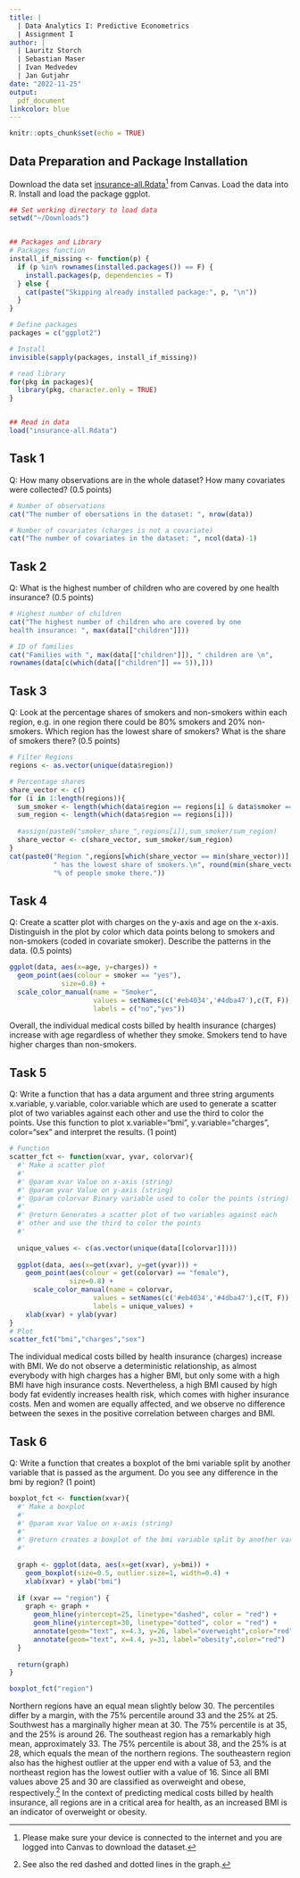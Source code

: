 ```yaml
---
title: |
  | Data Analytics I: Predictive Econometrics
  | Assignment I
author: |
  | Lauritz Storch
  | Sebastian Maser
  | Ivan Medvedev
  | Jan Gutjahr
date: "2022-11-25"
output: 
  pdf_document
linkcolor: blue 
---
```


```r
knitr::opts_chunk$set(echo = TRUE)
```

## Data Preparation and Package Installation

Download the data set [insurance-all.Rdata](https://learning.unisg.ch/courses/14275/files/1889520/download?download_frd=1)^[Please make sure your device is connected to the internet and you are logged into Canvas to download the dataset.] from Canvas. Load the data into R. Install and load the package ggplot.

```r
## Set working directory to load data
setwd("~/Downloads")


## Packages and Library
# Packages function
install_if_missing <- function(p) {
  if (p %in% rownames(installed.packages()) == F) {
    install.packages(p, dependencies = T)
  } else {
    cat(paste("Skipping already installed package:", p, "\n"))
  }
}

# Define packages
packages = c("ggplot2")

# Install
invisible(sapply(packages, install_if_missing))

# read library
for(pkg in packages){
  library(pkg, character.only = TRUE)
}


## Read in data
load("insurance-all.Rdata")
```
\newpage
## Task 1

Q: How many observations are in the whole dataset? How many covariates were collected? (0.5 points)

```r
# Number of observations
cat("The number of obersations in the dataset: ", nrow(data))

# Number of covariates (charges is not a covariate)
cat("The number of covariates in the dataset: ", ncol(data)-1) 

```

## Task 2

Q: What is the highest number of children who are covered by one health insurance? (0.5 points)

```r
# Highest number of children
cat("The highest number of children who are covered by one 
health insurance: ", max(data[["children"]]))

# ID of families
cat("Families with ", max(data[["children"]]), " children are \n",
rownames(data[c(which(data[["children"]] == 5)),]))
```

## Task 3

Q: Look at the percentage shares of smokers and non-smokers within each region, e.g. in one region there could be 80% smokers and 20% non-smokers. Which region has the lowest share of smokers? What is the share of smokers there? (0.5 points)

```r
# Filter Regions
regions <- as.vector(unique(data$region))

# Percentage shares
share_vector <- c()
for (i in 1:length(regions)){
  sum_smoker <- length(which(data$region == regions[i] & data$smoker == "yes"))
  sum_region <- length(which(data$region == regions[i]))
  
  #assign(paste0("smoker_share_",regions[i]),sum_smoker/sum_region)
  share_vector <- c(share_vector, sum_smoker/sum_region)
}
cat(paste0("Region ",regions[which(share_vector == min(share_vector))], 
           " has the lowest share of smokers.\n", round(min(share_vector),4), 
           "% of people smoke there."))
```

## Task 4

Q: Create a scatter plot with charges on the y-axis and age on the x-axis. Distinguish in the plot by color which data points belong to smokers and non-smokers (coded in covariate smoker). Describe the patterns in the data. (0.5 points)

```r
ggplot(data, aes(x=age, y=charges)) +
  geom_point(aes(colour = smoker == "yes"),
             size=0.8) +
  scale_color_manual(name = "Smoker",
                     values = setNames(c('#eb4034','#4dba47'),c(T, F)),
                     labels = c("no","yes"))
```

Overall, the individual medical costs billed by health insurance (charges) increase with age regardless of whether they smoke. Smokers tend to have higher charges than non-smokers.

## Task 5

Q: Write a function that has a data argument and three string arguments x.variable, y.variable, color.variable which are used to generate a scatter plot of two variables against each other and use the third to color the points. Use this function to plot x.variable="bmi", y.variable="charges", color="sex" and interpret the results. (1 point)

```r
# Function
scatter_fct <- function(xvar, yvar, colorvar){
  #' Make a scatter plot
  #' 
  #' @param xvar Value on x-axis (string)
  #' @param yvar Value on y-axis (string)
  #' @param colorvar Binary variable used to color the points (string)
  #' 
  #' @return Generates a scatter plot of two variables against each 
  #' other and use the third to color the points
  #' 
  
  unique_values <- c(as.vector(unique(data[[colorvar]])))
  
  ggplot(data, aes(x=get(xvar), y=get(yvar))) + 
    geom_point(aes(colour = get(colorvar) == "female"),
               size=0.8) +
      scale_color_manual(name = colorvar,
                     values = setNames(c('#eb4034','#4dba47'),c(T, F)),
                     labels = unique_values) +
    xlab(xvar) + ylab(yvar)
}
# Plot
scatter_fct("bmi","charges","sex")
```

The individual medical costs billed by health insurance (charges) increase with BMI. We do not observe a deterministic relationship, as almost everybody with high charges has a higher BMI, but only some with a high BMI have high insurance costs. Nevertheless, a high BMI caused by high body fat evidently increases health risk, which comes with higher insurance costs. Men and women are equally affected, and we observe no difference between the sexes in the positive correlation between charges and BMI. 

## Task 6

Q: Write a function that creates a boxplot of the bmi variable split by another variable that is passed as the argument. Do you see any difference in the bmi by region? (1 point)

```r
boxplot_fct <- function(xvar){
  #' Make a boxplot
  #'
  #' @param xvar Value on x-axis (string)
  #' 
  #' @return creates a boxplot of the bmi variable split by another variable
  #'
  
  graph <- ggplot(data, aes(x=get(xvar), y=bmi)) + 
    geom_boxplot(size=0.5, outlier.size=1, width=0.4) +
    xlab(xvar) + ylab("bmi") 
  
  if (xvar == "region") {
    graph <- graph + 
      geom_hline(yintercept=25, linetype="dashed", color = "red") +
      geom_hline(yintercept=30, linetype="dotted", color = "red") + 
      annotate(geom="text", x=4.3, y=26, label="overweight",color="red") +
      annotate(geom="text", x=4.4, y=31, label="obesity",color="red")
  }
  
  return(graph)
}

boxplot_fct("region")
```

Northern regions have an equal mean slightly below 30. The percentiles differ by a margin, with the 75% percentile around 33 and the 25% at 25. Southwest has a marginally higher mean at 30. The 75% percentile is at 35, and the 25% is around 26. The southeast region has a remarkably high mean, approximately 33. The 75% percentile is about 38, and the 25% is at 28, which equals the mean of the northern regions. The southeastern region also has the highest outlier at the upper end with a value of 53, and the northeast region has the lowest outlier with a value of 16. Since all BMI values above 25 and 30 are classified as overweight and obese, respectively.^[See also the red dashed and dotted lines in the graph.] In the context of predicting medical costs billed by health insurance, all regions are in a critical area for health, as an increased BMI is an indicator of overweight or obesity.


